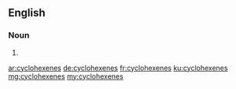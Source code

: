 ==English==

===Noun===
{{head|en|noun plural form}}

# {{plural of|cyclohexene|lang=en}}

[[ar:cyclohexenes]]
[[de:cyclohexenes]]
[[fr:cyclohexenes]]
[[ku:cyclohexenes]]
[[mg:cyclohexenes]]
[[my:cyclohexenes]]